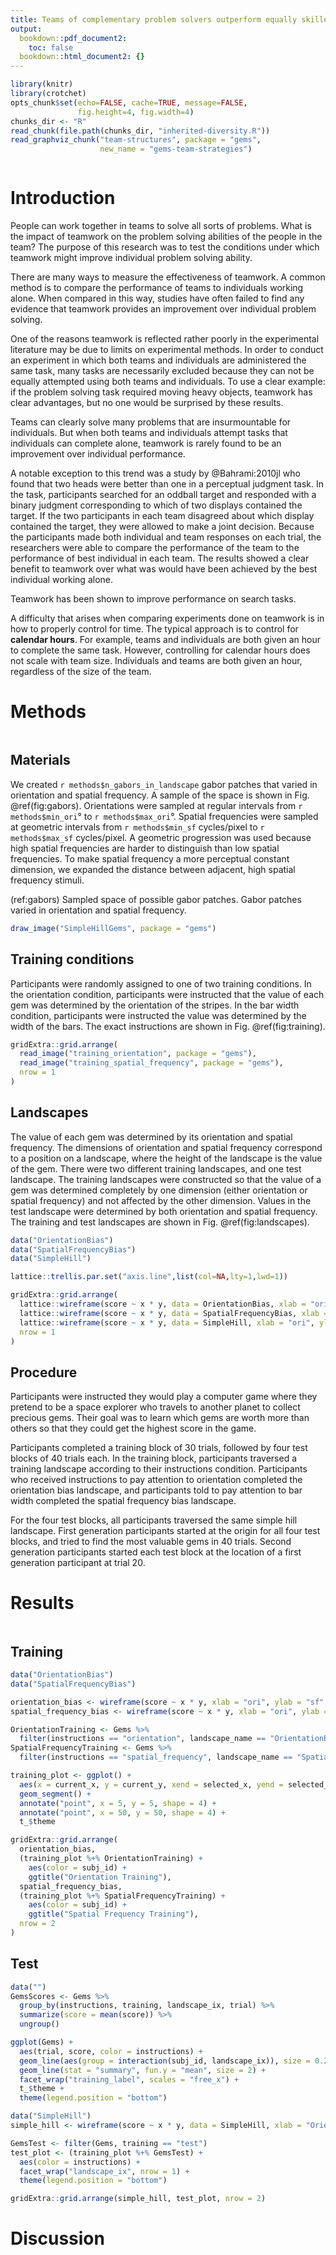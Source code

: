 ```yaml
---
title: Teams of complementary problem solvers outperform equally skilled individuals
output:
  bookdown::pdf_document2:
    toc: false
  bookdown::html_document2: {}
---
```

```r
library(knitr)
library(crotchet)
opts_chunk$set(echo=FALSE, cache=TRUE, message=FALSE,
               fig.height=4, fig.width=4)
chunks_dir <- "R"
read_chunk(file.path(chunks_dir, "inherited-diversity.R"))
read_graphviz_chunk("team-structures", package = "gems",
                    new_name = "gems-team-strategies")
```
```r
```

# Introduction {-}

People can work together in teams to solve all sorts of problems. What is the
impact of teamwork on the problem solving abilities of the people in the team?
The purpose of this research was to test the conditions under which teamwork
might improve individual problem solving ability.

There are many ways to measure the effectiveness of teamwork. A common method
is to compare the performance of teams to individuals working alone. When
compared in this way, studies have often failed to find any evidence that
teamwork provides an improvement over individual problem solving.

One of the reasons teamwork is reflected rather poorly in the experimental
literature may be due to limits on experimental methods. In order to conduct an
experiment in which both teams and individuals are administered the same task,
many tasks are necessarily excluded because they can not be equally attempted
using both teams and individuals. To use a clear example: if the problem
solving task required moving heavy objects, teamwork has clear advantages, but
no one would be surprised by these results.

Teams can clearly solve many problems that are insurmountable for individuals.
But when both teams and individuals attempt tasks that individuals can complete
alone, teamwork is rarely found to be an improvement over individual
performance.

A notable exception to this trend was a study by @Bahrami:2010jl who found
that two heads were better than one in a perceptual judgment task. In the
task, participants searched for an oddball target and responded with a
binary judgment corresponding to which of two displays contained the
target. If the two participants in each team disagreed about which display
contained the target, they were allowed to make a joint decision. Because
the participants made both individual and team responses on each trial,
the researchers were able to compare the performance of the team to the
performance of best individual in each team. The results showed a clear
benefit to teamwork over what was would have been achieved by the
best individual working alone.

Teamwork has been shown to improve performance on search tasks.

A difficulty that arises when comparing experiments done on teamwork
is in how to properly control for time. The typical approach is to control
for **calendar hours**. For example, teams and individuals are both given
an hour to complete the same task. However, controlling for calendar hours does
not scale with team size. Individuals and teams are both given an hour,
regardless of the size of the team.

# Methods {-}

```r
```

## Materials {-}

We created `r methods$n_gabors_in_landscape` gabor patches that varied in
orientation and spatial frequency. A sample of the space is shown in Fig.
\@ref(fig:gabors). Orientations were sampled at regular intervals from
`r methods$min_ori`° to `r methods$max_ori`°. Spatial frequencies were sampled at
geometric intervals from `r methods$min_sf` cycles/pixel to `r methods$max_sf`
cycles/pixel. A geometric progression was used because high spatial frequencies
are harder to distinguish than low spatial frequencies. To make spatial frequency
a more perceptual constant dimension, we expanded the distance between adjacent,
high spatial frequency stimuli.

(ref:gabors) Sampled space of possible gabor patches. Gabor patches varied
in orientation and spatial frequency.

```r
draw_image("SimpleHillGems", package = "gems")
```

## Training conditions {-}

Participants were randomly assigned to one of two training conditions. In the
orientation condition, participants were instructed that the value of each gem
was determined by the orientation of the stripes. In the bar width condition,
participants were instructed the value was determined by the width of the bars.
The exact instructions are shown in Fig. \@ref(fig:training).

```r
gridExtra::grid.arrange(
  read_image("training_orientation", package = "gems"),
  read_image("training_spatial_frequency", package = "gems"),
  nrow = 1
)
```

## Landscapes {-}

The value of each gem was determined by its orientation and spatial
frequency. The dimensions of orientation and spatial frequency
correspond to a position on a landscape, where the height of the landscape
is the value of the gem. There were two different training
landscapes, and one test landscape. The training landscapes were constructed so
that the value of a gem was determined completely by one dimension (either
orientation or spatial frequency) and not affected by the other dimension.
Values in the test landscape were determined by both orientation and spatial
frequency. The training and test landscapes are shown in Fig.
\@ref(fig:landscapes).

```r
data("OrientationBias")
data("SpatialFrequencyBias")
data("SimpleHill")

lattice::trellis.par.set("axis.line",list(col=NA,lty=1,lwd=1))

gridExtra::grid.arrange(
  lattice::wireframe(score ~ x * y, data = OrientationBias, xlab = "ori", ylab = "sf", main = "Orientation bias", cuts = 10),
  lattice::wireframe(score ~ x * y, data = SpatialFrequencyBias, xlab = "ori", ylab = "sf", main = "Spatial frequency bias"),
  lattice::wireframe(score ~ x * y, data = SimpleHill, xlab = "ori", ylab = "sf", main = "Simple hill"),
  nrow = 1
)
```

## Procedure {-}

Participants were instructed they would play a computer game where they 
pretend to be a space explorer who travels to another planet to collect
precious gems. Their goal was to learn which gems are worth more than others so
that they could get the highest score in the game.

Participants completed a training block of 30 trials, followed by four
test blocks of 40 trials each. In the training block, participants traversed
a training landscape according to their instructions condition. Participants
who received instructions to pay attention to orientation completed the
orientation bias landscape, and participants told to pay attention to bar width
completed the spatial frequency bias landscape.

For the four test blocks, all participants traversed the same simple hill
landscape. First generation participants started at the origin for all four
test blocks, and tried to find the most valuable gems in 40 trials. Second
generation participants started each test block at the location of a first
generation participant at trial 20.

# Results {-}

```r
```

## Training {-}

```r
data("OrientationBias")
data("SpatialFrequencyBias")

orientation_bias <- wireframe(score ~ x * y, xlab = "ori", ylab = "sf", data = OrientationBias)
spatial_frequency_bias <- wireframe(score ~ x * y, xlab = "ori", ylab = "sf", data = SpatialFrequencyBias)

OrientationTraining <- Gems %>%
  filter(instructions == "orientation", landscape_name == "OrientationBias")
SpatialFrequencyTraining <- Gems %>%
  filter(instructions == "spatial_frequency", landscape_name == "SpatialFrequencyBias")

training_plot <- ggplot() +
  aes(x = current_x, y = current_y, xend = selected_x, yend = selected_y, group = subj_id) +
  geom_segment() +
  annotate("point", x = 5, y = 5, shape = 4) +
  annotate("point", x = 50, y = 50, shape = 4) +
  t_$theme

gridExtra::grid.arrange(
  orientation_bias,
  (training_plot %+% OrientationTraining) +
    aes(color = subj_id) +
    ggtitle("Orientation Training"),
  spatial_frequency_bias,
  (training_plot %+% SpatialFrequencyTraining) +
    aes(color = subj_id) +
    ggtitle("Spatial Frequency Training"),
  nrow = 2
)
```

## Test {-}

```r
data("")
GemsScores <- Gems %>%
  group_by(instructions, training, landscape_ix, trial) %>%
  summarize(score = mean(score)) %>%
  ungroup()

ggplot(Gems) +
  aes(trial, score, color = instructions) +
  geom_line(aes(group = interaction(subj_id, landscape_ix)), size = 0.2) +
  geom_line(stat = "summary", fun.y = "mean", size = 2) +
  facet_wrap("training_label", scales = "free_x") +
  t_$theme +
  theme(legend.position = "bottom")
```

```r
data("SimpleHill")
simple_hill <- wireframe(score ~ x * y, data = SimpleHill, xlab = "Orientation", ylab = "Spatial frequency")

GemsTest <- filter(Gems, training == "test")
test_plot <- (training_plot %+% GemsTest) +
  aes(color = instructions) +
  facet_wrap("landscape_ix", nrow = 1) +
  theme(legend.position = "bottom")

gridExtra::grid.arrange(simple_hill, test_plot, nrow = 2)
```

# Discussion {-}
